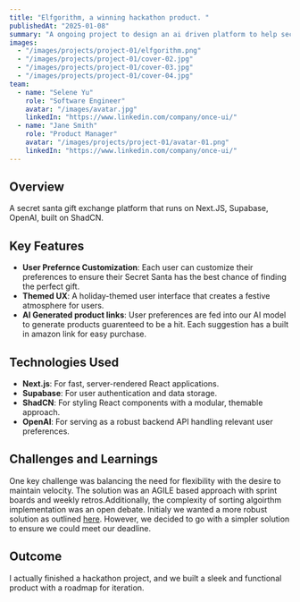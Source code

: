 ```yaml
---
title: "Elfgorithm, a winning hackathon product. "
publishedAt: "2025-01-08"
summary: "A ongoing project to design an ai driven platform to help secret santa's find the perfect gift."
images:
  - "/images/projects/project-01/elfgorithm.png"
  - "/images/projects/project-01/cover-02.jpg"
  - "/images/projects/project-01/cover-03.jpg"
  - "/images/projects/project-01/cover-04.jpg"
team:
  - name: "Selene Yu"
    role: "Software Engineer"
    avatar: "/images/avatar.jpg"
    linkedIn: "https://www.linkedin.com/company/once-ui/"
  - name: "Jane Smith"
    role: "Product Manager"
    avatar: "/images/projects/project-01/avatar-01.png"
    linkedIn: "https://www.linkedin.com/company/once-ui/"
---
```


## Overview

A secret santa gift exchange platform that runs on Next.JS, Supabase, OpenAI, built on ShadCN.

## Key Features

- **User Prefernce Customization**: Each user can customize their preferences to ensure their Secret Santa has the best chance of finding the perfect gift.
- **Themed UX**: A holiday-themed user interface that creates a festive atmosphere for users.
- **AI Generated product links**: User preferences are fed into our AI model to generate products guarenteed to be a hit. Each suggestion has a built in amazon link for easy purchase.

## Technologies Used

- **Next.js**: For fast, server-rendered React applications.
- **Supabase**: For user authentication and data storage.
- **ShadCN**: For styling React components with a modular, themable approach.
- **OpenAI**: For serving as a robust backend API handling relevant user preferences.

## Challenges and Learnings

One key challenge was balancing the need for flexibility with the desire to maintain velocity. The solution was an AGILE based approach with sprint boards and weekly retros.Additionally, the complexity of sorting algoirthm implementation was an open debate. Initialy we wanted a more robust solution as outlined [here](https://binary-machinery.github.io/2021/02/03/secret-santa-graph.html). However, we decided to go with a simpler solution to ensure we could meet our deadline.

## Outcome

I actually finished a hackathon project, and we built a sleek and functional product with a roadmap for iteration.
